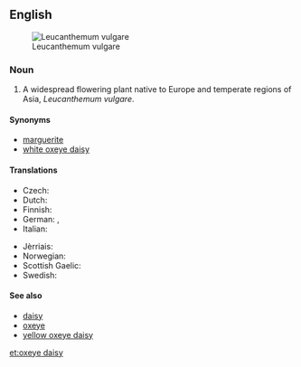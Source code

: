{{wikipedia}}
==English==
[[Image:Ox-eye daisy 01.jpg|thumb|right|Leucanthemum vulgare]]

===Noun===
{{en-noun|head=[[oxeye]] [[daisy]]|oxeye daisies}}

# A widespread flowering plant native to Europe and temperate regions of Asia, ''Leucanthemum vulgare''.

====Synonyms====
* [[marguerite]]
* [[white oxeye daisy]]

====Translations====
{{trans-top|flower}}
* Czech: {{t+|cs|kopretina|f}}
* Dutch: {{t|nl|gewone margriet|m|f}}
* Finnish: {{t+|fi|päivänkakkara}}
* German: {{t+|de|Margerite|f}}, {{t|de|Wucherblume|f}}
* Italian: {{t+|it|margherita|f}}
{{trans-mid}}
* Jèrriais: {{t|roa-jer|ièrs dé boeu|m-p}}
* Norwegian: {{t|no|prestekrage}}
* Scottish Gaelic: {{t|gd|neòinean mòr|f}}
* Swedish: {{t+|sv|prästkrage}}
{{trans-bottom}}

====See also====
* [[daisy]]
* [[oxeye]]
* [[yellow oxeye daisy]]

[[et:oxeye daisy]]